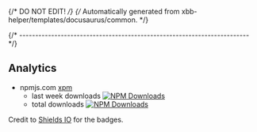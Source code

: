 {/* DO NOT EDIT! */}
{/* Automatically generated from xbb-helper/templates/docusaurus/common. */}


{/* ------------------------------------------------------------------------ */}

## Analytics

- npmjs.com [xpm](https://www.npmjs.com/package/xpm)
  - last week downloads [![NPM Downloads](https://img.shields.io/npm/dw/xpm)](https://www.npmjs.com/package/xpm/)
  - total downloads [![NPM Downloads](https://img.shields.io/npm/d18m/xpm)
](https://www.npmjs.com/package/xpm/)

Credit to [Shields IO](https://shields.io) for the badges.
